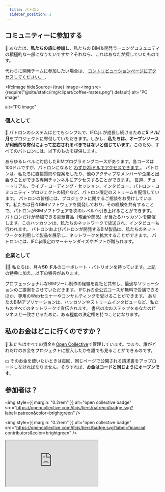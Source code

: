 ```yaml
---
  title: パトロン
  sidebar_position: 2
---
```



## コミュニティーに参加する

🌱 あなたは、**私たちの旅に参加し**、私たちの BIM＆開発ラーニングコミュニティの積極的な一部になりたいですか？それなら、これはあなたが探していたものです。

<IfcCard>
  代わりに開発チームに参加したい場合は、
  <a href={"https://ifcjs.github.io/info/ja/docs/Contribute"}>
    コントリビューションページにアクセスしてください。
  </a>.
</IfcCard>

<IfcImage
  hideSource={true}
  image=<img
    src={require("@site/static/img/clipart/coffee-mates.png").default}
    alt="PC image"
  ></img>
  alt="PC image"
></IfcImage>

### 個人として

🧑 パトロンのシステムはとてもシンプルで、IFC.js が成長し続けるために**5 ドル/月**をプロジェクトに寄付していただきます。しかし、**私たちは、オープンソースが利他的な寄付によって左右されるべきではないと信じています**。このため、すべてのパトロンには、以下のものを提供します。

<IfcCard icon="👩‍🏫" title="BIMプログラミングコース（全レベル対象">
  あらゆるレベルに対応したBIMプログラミングコースがあります。各コースは100ドルですが、パトロンになると
  <a href="https://ifcjs.github.io/info/ja/docs/Courses/Getting-started#for-patreons">
    わずか25ドルでアクセスできます
  </a>。
</IfcCard>

<IfcCard icon="👩‍👩‍👦‍" title="パトロンコミュニティへのアクセス">
  パトロンは、私たちに直接質問や提案をしたり、他のアクティブなメンバーや企業と出会うことができる専用チャンネルにアクセスすることができます。
</IfcCard>

<IfcCard icon="🎥" title="独占ライブウェビナーおよびストリーム">
  毎週、チュートリアル、ライブ・コーディング・セッション、インタビュー、パトロン・コミュニティ・プロジェクトの紹介など、パトロン限定のストリームを配信しています。
</IfcCard>

<IfcCard icon="🤝" title="お客様のプロジェクトをサポートします">
  パトロンの皆様には、プロジェクトに関するご相談をお受けしています。私たちは日々BIMソフトウェアを開発しており、その経験を共有することで、パトロンがBIMソフトウェアを次のレベルへ引き上げることができます。
</IfcCard>

<IfcCard icon="🏆" title="ハッカソンへの優先参加権">
  パトロンだけが参加できる豪華賞品（現金や商品）が当たるハッカソンを開催します。このハッカソンは、私たちのネットワークで放送され、インタビューも行われます。
</IfcCard>

<IfcCard icon="🚀" title="ネットワークからの視認性">
  パトロンおよびパトロンが開発するBIM製品は、私たちのネットワークを利用して製品を展示し、ネットワークを拡大することができます。
</IfcCard>

<IfcCard icon="🎁" title="商品・特典">
  パトロンには、IFC.js限定のマーチャンダイズやギフトが贈られます。
</IfcCard>

### 企業として

👨‍💼 私たちは、月々**50 ドル**のコーポレート・パトリオンを持っています。上記の特典に加え、以下の特典があります。

<IfcCard icon="👨‍💼" title="コンサルティング、プライムサポート">
  プロフェッショナルなBIMツール制作の経験を貴社と共有し、最適なソリューションのご提案をさせていただきます。
</IfcCard>

<IfcCard icon="👩‍🏫" title="全コース無料＋プライベートウェビナー">
  IFC.jsの全公式コースが無料で受講できるほか、専用のWebセミナーやコンサルティングを受けることができます。
</IfcCard>

<IfcCard icon="🚀" title="ネットワークを活用した製品プロモーション">
  あなたのBIMアプリケーションは、ハッカソンやストリームインタビューなど、私たちのすべてのネットワークで宣伝されます。
</IfcCard>

<IfcCard icon="💪" title="意思決定力">
  書店の次のステップをあなたのビジネスと一致させるために、ある程度の決定権を持つことになります。
</IfcCard>

## 私のお金はどこに行くのですか？

💛 私たちはすべての資金を[Open Collective](https://opencollective.com/ifcjs)で管理しています。つまり、誰がどれだけのお金をプロジェクトに投入したかを誰でも見ることができるのです。

💵 そのお金を使いたいときは毎回、同じページで公開される請求書をアップロードしなければなりません。そうすれば、**お金はコードと同じようにオープンです**。

## 参加者は？

<img
  style={{ margin: "0.2rem" }}
  alt="open collective badge"
  src="https://opencollective.com/ifcjs/tiers/patreon/badge.svg?label=patreon&color=brightgreen"
/>

<img
  style={{ margin: "0.2rem" }}
  alt="open collective badge"
  src="https://opencollective.com/ifcjs/tiers/badge.svg?label=financial contributors&color=brightgreen"
/>

<iframe
  style={{ width: "100%", height: "105rem", border: "0" }}
  src="https://opencollective.com/ifcjs/banner.html"
/>
